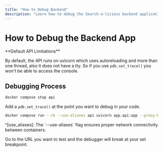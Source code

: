 ```yaml
---
title: "How to Debug Backend"
description: "Learn how to debug the Search-a-licious backend application. This guide provides instructions on stopping the default API instance, setting breakpoints with pdb, and running the uvicorn server in a way that supports debugging."
---
```



# How to Debug the Backend App

<Callout type="warning">
**Default API Limitations**

By default, the API runs on uvicorn which uses autoreloading and more than one thread, also it does not have a tty. So if you use `pdb.set_trace()` you won't be able to access the console.
</Callout>

## Debugging Process

<Steps>
<Step title="Stop API Instance">

```bash title="Stop Default API"
docker compose stop api
```

</Step>
<Step title="Add Breakpoint">

Add a `pdb.set_trace()` at the point you want to debug in your code.

</Step>
<Step title="Launch Debug Server">

```bash title="Start Debug Server"
docker compose run --rm --use-aliases api uvicorn app.api:app --proxy-headers --host 0.0.0.0 --port 8000 --reload
```

<Callout type="info">
^[use_aliases]: The `--use-aliases` flag ensures proper network connectivity between containers.
</Callout>

</Step>
<Step title="Test Your Code">

Go to the URL you want to test and the debugger will break at your set breakpoint.

</Step>
</Steps>